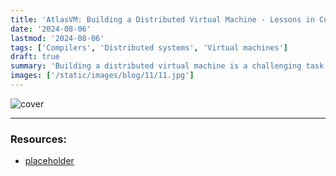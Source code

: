 ```yaml
---
title: 'AtlasVM: Building a Distributed Virtual Machine - Lessons in Compilers and Distributed Systems'
date: '2024-08-06'
lastmod: '2024-08-06'
tags: ['Compilers', 'Distributed systems', 'Virtual machines']
draft: true
summary: 'Building a distributed virtual machine is a challenging task. In this blog post, we will discuss the challenges and lessons learned while building AtlasVM, a distributed virtual machine.'
images: ['/static/images/blog/11/11.jpg']
---
```


![cover](/static/images/blog/11/11.jpg)



---

### **Resources:**

- [placeholder](https://www.placeholder.com)
